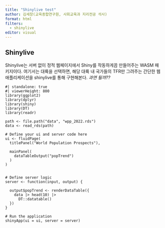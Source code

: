 ```yaml
---
title: "Shinylive test"
author: 김세창(교육종합연구원, 사회교육과 지리전공 석사)
format: html
filters:
  - shinylive
editor: visual
---
```


## Shinylive {.unnumbered}

Shinylive는 서버 없이 정적 웹페이지에서 Shiny를 작동하게끔 만들어주는 WASM 패키지이다. 여기서는 대륙을 선택하면, 해당 대륙 내 국가들의 TFR만 그려주는 간단한 웹 애플리케이션을 shinylive를 통해 구현해본다. *과연 될까??*

```shinylive-r
#| standalone: true
#| viewerHeight: 800
library(ggplot2)
library(dplyr)
library(shiny)
library(DT)
library(readr)

path <- file.path("data", "wpp_2022.rds")
data <- read_rds(path)

# Define your ui and server code here
ui <- fluidPage(
  titlePanel("World Population Prospects"),
  
  mainPanel(
    dataTableOutput("popTrend")
  )
)


# Define server logic
server <- function(input, output) {
  
  output$popTrend <- renderDataTable({
    data |> head(10) |> 
      DT::datatable()
  })
}

# Run the application 
shinyApp(ui = ui, server = server)
```
